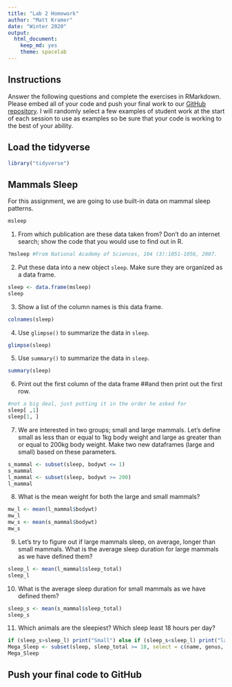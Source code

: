 ```yaml
---
title: "Lab 2 Homework"
author: "Matt Kramer"
date: "Winter 2020"
output:
  html_document: 
    keep_md: yes
    theme: spacelab
---
```


## Instructions
Answer the following questions and complete the exercises in RMarkdown. Please embed all of your code and push your final work to our [GitHub repository](https://github.com/FRS417-DataScienceBiologists). I will randomly select a few examples of student work at the start of each session to use as examples so be sure that your code is working to the best of your ability.

## Load the tidyverse
```r
library("tidyverse")
```

## Mammals Sleep
For this assignment, we are going to use built-in data on mammal sleep patterns.  
```r
msleep
```

1. From which publication are these data taken from? Don't do an internet search; show the code that you would use to find out in R.
```r
?msleep #From National Academy of Sciences, 104 (3):1051-1056, 2007.
```

2. Put these data into a new object `sleep`. Make sure they are organized as a data frame.  
```r
sleep <- data.frame(msleep)
sleep
```


3. Show a list of the column names is this data frame.
```r
colnames(sleep)
```


4. Use `glimpse()` to summarize the data in `sleep`.
```r
glimpse(sleep)
```


5. Use `summary()` to summarize the data in `sleep`.
```r
summary(sleep)
```


6. Print out the first column of the data frame ##and then print out the first row.
```r
#not a big deal, just putting it in the order he asked for
sleep[ ,1]
sleep[1, ]
```


7. We are interested in two groups; small and large mammals. Let's define small as less than or equal to 1kg body weight and large as greater than or equal to 200kg body weight. Make two new dataframes (large and small) based on these parameters.  
```r
s_mammal <- subset(sleep, bodywt <= 1)
s_mammal
l_mammal <- subset(sleep, bodywt >= 200)
l_mammal
```


8. What is the mean weight for both the large and small mammals?
```r
mw_l <- mean(l_mammal$bodywt)
mw_l
mw_s <- mean(s_mammal$bodywt)
mw_s
```


9. Let's try to figure out if large mammals sleep, on average, longer than small mammals. What is the average sleep duration for large mammals as we have defined them?
```r
sleep_l <- mean(l_mammal$sleep_total)
sleep_l
```


10. What is the average sleep duration for small mammals as we have defined them?
```r
sleep_s <- mean(s_mammal$sleep_total)
sleep_s
```

11. Which animals are the sleepiest? Which sleep least 18 hours per day?  
```r
if (sleep_s>sleep_l) print("Small") else if (sleep_s<sleep_l) print("large") else print("Small and Large Same")
Mega_Sleep <- subset(sleep, sleep_total >= 18, select = c(name, genus, order, sleep_total))
Mega_Sleep
```




## Push your final code to GitHub